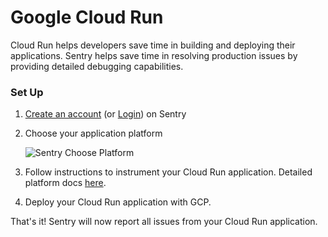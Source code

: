 # Google Cloud Run

Cloud Run helps developers save time in building and deploying their applications. Sentry helps save time in resolving production issues by providing detailed debugging capabilities.

### Set Up

1. [Create an account](https://sentry.io/signup/) (or [Login](https://sentry.io/auth/login/)) on Sentry
2. Choose your application platform

    ![Sentry Choose Platform](sentry-choose-platform.png)

3. Follow instructions to instrument your Cloud Run application. Detailed platform docs [here](http://docs.sentry.io/platforms/).
4. Deploy your Cloud Run application with GCP.

That's it! Sentry will now report all issues from your Cloud Run application.

